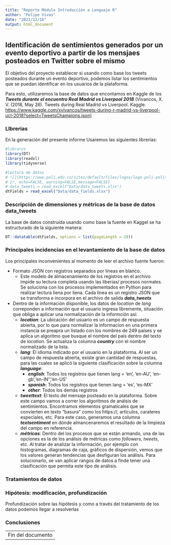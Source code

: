 ```yaml
---
title: "Reporte Módulo Introducción a Lenguaje R" 
author: "Felipe Vivas"
date: "2021/12/16"
output: html_document
---
```


## Identificación de sentimientos generados por un evento deportivo a partir de los mensjaes posteados en Twitter sobre el mismo

El objetivo del proyecto establecer si usando como base los tweets posteados durante un evento deportivo, podemos listar los sentimientos que se puedan identificar en los usuarios de la plataforma.

Para esto, utilizaremos la base de datos que encontamos en Kaggle de los ***Tweets durante el encuentro Real Madrid vs Liverpool 2018*** (Vivancos, X. V. (2018, May 26). Tweets during Real Madrid vs Liverpool. Kaggle. <https://www.kaggle.com/xvivancos/tweets-during-r-madrid-vs-liverpool-ucl-2018?select=TweetsChampions.json)>

### LIbrerias

En la generación del presente informe Usaremos las siguientes librerías:

```r
#librarys
library(DT)
library(readxl)
library(tidyverse)
```

```r
#lectura de datos
# ![](https://www.poli.edu.co/sites/default/files/logos/logo-poli-politecnico-grancolombiano2018.png)
# {r, echo=FALSE, warning=FALSE,message=FALSE}
# data_tweets = read_excel("Data/data_tweets.xlsx")
dtFields = read_excel("Data/data_fields.xlsx")
```

### Descripción de dimensiones y métricas de la base de datos **data_tweets**

La base de datos construída usando como base la fuente en Kaggel se ha estructurado de la siguiente manera:

```r
DT::datatable(dtFields, options = list(pageLength = 20))

```

### Principales incidencias en el levantamiento de la base de datos

Los principales inconvenientes al momento de leer el archivo fuente fueron:

- Formato JSON con registros separados por lineas en blanco.
  - Este modelo de almacenamiento de los registros en el archivo impide su lectura completa usando las liberias/ procesos normales. Se soluciona con los procesos implementados en Python para realizar lectura liena por liena. Cada linea es un registro JSON que se transforma e incorpora en el archivo de salida ***data_tweets***
- Dentro de la información disponible, los datos de _location_ de _lang_ correponden a información que el usuario ingresa libremente, situación que obliga a aplicar una normalización de la informción así:
  - ***location***: La ubicación del usuario es un campo de respuesta abierta, por lo que para normalizar la informacion en una primera instancia se preapra un listado con los nombres de 249 países y se aplica un algoritmo que busque el nombre del país dentro del texto de _location_. Se actualiza la columna ***country*** con el nombre normalizado de la lista.
  - ***lang***: El idioma indicado por el usuario en la plataforma. Al ser un campo de respuesta abierta, existe gran cantidad de respuestas, para las cuales se aplicó la siguiente clasificación sobre la columna ***language***: 
    - ***english***: Todos los registros que tienen lang = 'en', 'en-AU', 'en-gb','en-IN'','en-US'
    - ***spanish***: Todos los registros que tienen lang = 'es', 'es-MX'
    - ***other***: Todos los demás registros
  - ***tweettext***: El texto del mensaje posteado en la plataforma. Sobre este campo vamos a correr los algoritmos de análsis de sentimientos. Encontramos elementos gramaticales que se convierten en texto "basura" como los https://, artículos, carateres especiales, etc. Para este caso, generamos una columna ***textsentiment*** en dónde almancenaremos el resultado de la limpieza del campo en referencia.
  - ***métricas***: Dentro del los procesos que se están armando, una de las opciones es la de los análisis de métricas como _followers_, _tweets_, etc. Al tratar de analizar la información, por ejemplo con histogramas, diagramas de caja, gráficos de dispersión, vemos que los valores generan tendencias que desfiguran los análisis. Para solucionarlo, se van aplicar rangos de datos a finde tener una clasificación que permita este tipo de análisis.


### Tratamientos de datos

### Hipótesis: modificación, profundización
Profundización sobre las hipótesis y como a través del tratamiento de los datos podemos llegar a resolverlas

### Conclusiones

-----
Fin del documento
-----
